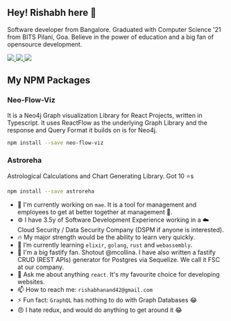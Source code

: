 ## Hey! Rishabh here 👋

Software developer from Bangalore. Graduated with Computer Science '21 from BITS Pilani, Goa. Believe in the power of education and a big fan of opensource development.

<a href="https://www.linkedin.com/in/rish-0-0" rel="nofollow noreferrer">
  <img src="https://img.shields.io/badge/LinkedIn-0077B5?style=for-the-badge&logo=linkedin&logoColor=white" />
</a>

<a href="https://leetcode.com/u/rish-0-0/" rel="nofollow noreferrer">
  <img src="https://img.shields.io/badge/-LeetCode-FFA116?style=for-the-badge&logo=LeetCode&logoColor=black" />
</a>

<a href="https://github.com/rish-0-0" rel="nofollow noreferrer">
  <img src="https://img.shields.io/badge/github-%23121011.svg?style=for-the-badge&logo=github&logoColor=white" />
</a>

## My NPM Packages

### Neo-Flow-Viz

It is a Neo4j Graph visualization Library for React Projects, written in Typescript. It uses ReactFlow as the underlying Graph Library and the response and Query Format it builds on is for Neo4j.

```bash
npm install --save neo-flow-viz
```

### Astroreha

Astrological Calculations and Chart Generating Library. Got 10 ⭐s

```bash
npm install --save astroreha
```

- 🔭 I'm currently working on `mae`. It is a tool for management and employees to get at better together at management 🤝.
- ⚙️ I have 3.5y of Software Development Experience working in a ☁️ Cloud Security / Data Security Company (DSPM if anyone is interested).
- 🔥 My major strength would be the ability to learn very quickly. 
- 🌱 I’m currently learning `elixir`, `golang`, `rust` and `webassembly`.
- 👯 I'm a big fastify fan. Shotout @mcollina. I have also written a fastify CRUD (REST APIs) generator for Postgres via Sequelize. We call it FSC at our company. 
- 💬 Ask me about anything `react`. It's my favourite choice for developing websites.
- 📫 How to reach me: `rishabhanand42@gmail.com`
- ⚡ Fun fact: `GraphQL` has nothing to do with Graph Databases 😂
- 😠 I hate redux, and would do anything to get around it 😂
